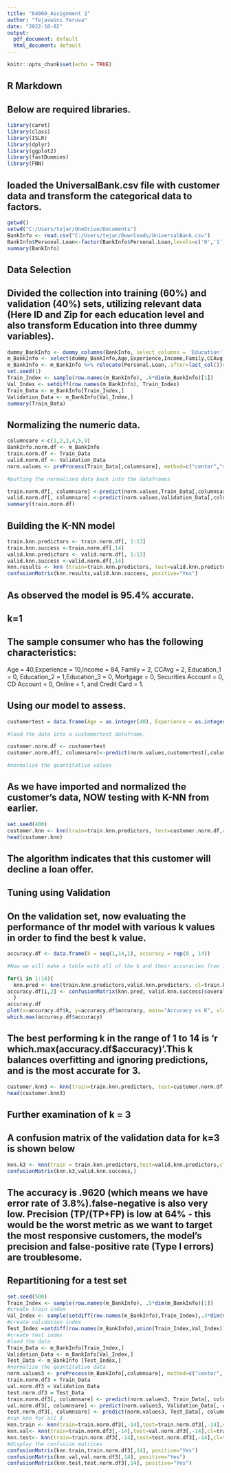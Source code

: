 ---
title: "64060_Assignment 2"
author: "Tejaswini Yeruva"
date: "2022-10-02"
output:
  pdf_document: default
  html_document: default
---

```{r setup, include=FALSE}
knitr::opts_chunk$set(echo = TRUE)
```

## R Markdown

## Below are required libraries.

```{r}
library(caret)
library(class)
library(ISLR)	
library(dplyr)
library(ggplot2)
library(fastDummies)
library(FNN)
```

## loaded the UniversalBank.csv file with customer data and transform the categorical data to factors.

```{r}
getwd()
setwd("C:/Users/tejar/OneDrive/Documents")
BankInfo <- read.csv("C:/Users/tejar/Downloads/UniversalBank.csv")
BankInfo$Personal.Loan<-factor(BankInfo$Personal.Loan,levels=c('0','1'),labels=c('No','Yes'))
summary(BankInfo)
```

## Data Selection

## Divided the collection into training (60%) and validation (40%) sets, utilizing relevant data (Here ID and Zip for each education level and also transform Education into three dummy variables).

```{r}
dummy_BankInfo <- dummy_columns(BankInfo, select_columns = 'Education')
m_BankInfo <- select(dummy_BankInfo,Age,Experience,Income,Family,CCAvg,Education_1,Education_2,Education_3,Mortgage,Personal.Loan,Securities.Account,CD.Account,Online,CreditCard)
m_BankInfo <- m_BankInfo %>% relocate(Personal.Loan,.after=last_col())#Personal loan should be placed to the end of the list to make work easier later.
set.seed(1)
Train_Index <- sample(row.names(m_BankInfo), .6*dim(m_BankInfo)[1])
Val_Index <- setdiff(row.names(m_BankInfo), Train_Index)
Train_Data <- m_BankInfo[Train_Index,]
Validation_Data <- m_BankInfo[Val_Index,]
summary(Train_Data)
```

## Normalizing the numeric data.

```{r}
columnsare <-c(1,2,3,4,5,9)
BankInfo.norm.df <- m_BankInfo
train.norm.df <- Train_Data
valid.norm.df <- Validation_Data
norm.values <- preProcess(Train_Data[,columnsare], method=c("center","scale"))

#putting the normalized data back into the dataframes

train.norm.df[, columnsare] <-predict(norm.values,Train_Data[,columnsare])
valid.norm.df[, columnsare] <-predict(norm.values,Validation_Data[,columnsare])
summary(train.norm.df)
```

## Building the K-NN model

```{r}
train.knn.predictors <- train.norm.df[, 1:13]
train.knn.success <-train.norm.df[,14]
valid.knn.predictors <- valid.norm.df[, 1:13]
valid.knn.success <-valid.norm.df[,14]
knn.results <- knn (train=train.knn.predictors, test=valid.knn.predictors, cl=train.knn.success, k=1, prob=TRUE)
confusionMatrix(knn.results,valid.knn.success, positive="Yes")
```

## As observed the model is 95.4% accurate.

## k=1

## The sample consumer who has the following characteristics: 
Age = 40,Experience = 10,Income = 84, Family = 2, CCAvg = 2, Education_1 = 0, Education_2 = 1,Education_3 = 0, Mortgage = 0, Securities Account = 0, CD Account = 0, Online = 1, and Credit Card = 1. 

##    Using our model to assess.

```{r}
customertest = data.frame(Age = as.integer(40), Experience = as.integer(10), Income = as.integer(84), Family = as.integer(2), CCAvg = as.integer(2), Education1 = as.integer(0), Education2 = as.integer(1), Education3 = as.integer(0), Mortgage = as.integer(0), Securities.Account = as.integer(0), CD.Account = as.integer(0), Online = as.integer(1), CreditCard = as.integer(1))

#load the data into a customertest dataframe.

customer.norm.df <- customertest
customer.norm.df[, columnsare]<-predict(norm.values,customertest[,columnsare])

#normalize the quantitative values
```

## As we have imported and normalized the customer's data, NOW testing with K-NN from earlier.

```{r}
set.seed(400)
customer.knn <- knn(train=train.knn.predictors, test=customer.norm.df,cl=train.knn.success,k=1, prob=TRUE) #calculate knn for customer.
head(customer.knn) 

```

## The algorithm indicates that this customer will decline a loan offer.

## Tuning using Validation

## On the validation set, now evaluating the performance of thr model with various k values in order to find the best k value.

```{r}
accuracy.df <- data.frame(k = seq(1,14,1), accuracy = rep(0 , 14))

#Now we will make a table with all of the k and their accuracies from 1 to 14.

for(i in 1:14){
  knn.pred <- knn(train.knn.predictors,valid.knn.predictors, cl=train.knn.success,k=i)
accuracy.df[i,2] <- confusionMatrix(knn.pred, valid.knn.success)$overall[1]
  }
accuracy.df
plot(x=accuracy.df$k, y=accuracy.df$accuracy, main="Accuracy vs K", xlab="k",ylab="accuracy")
which.max(accuracy.df$accuracy)

```

## The best performing k in the range of 1 to 14 is 'r which.max(accuracy.df$accuracy)'.This k balances overfitting and ignoring predictions, and is the most accurate for 3.

```{r}
customer.knn3 <- knn(train=train.knn.predictors, test=customer.norm.df,cl=train.knn.success,k=3, prob=TRUE)
head(customer.knn3)

```

## Further examination of k = 3

## A confusion matrix of the validation data for k=3 is shown below

```{r}
knn.k3 <- knn(train = train.knn.predictors,test=valid.knn.predictors,cl=train.knn.success,k=3, prob=TRUE)
confusionMatrix(knn.k3,valid.knn.success,)
```

## The accuracy is .9620 (which means we have error rate of 3.8%).false-negative is also very low. Precision (TP/(TP+FP) is low at 64% - this would be the worst metric as we want to target the most responsive customers, the model's precision and false-positive rate (Type I errors) are troublesome.


## Repartitioning for a test set

```{r}
set.seed(500)
Train_Index <- sample(row.names(m_BankInfo), .5*dim(m_BankInfo)[1])
#create train index
Val_Index <- sample(setdiff(row.names(m_BankInfo),Train_Index),.3*dim(m_BankInfo)[1])
#create validation index
Test_Index =setdiff(row.names(m_BankInfo),union(Train_Index,Val_Index))
#create test index
#load the data
Train_Data <- m_BankInfo[Train_Index,]
Validation_Data <- m_BankInfo[Val_Index,]
Test_Data <- m_BankInfo [Test_Index,]
#normalize the quantitative data
norm.values3 <- preProcess(m_BankInfo[,columnsare], method=c("center", "scale"))
train.norm.df3 = Train_Data
val.norm.df3 = Validation_Data
test.norm.df3 = Test_Data
train.norm.df3[, columnsare] <- predict(norm.values3, Train_Data[, columnsare])
val.norm.df3[, columnsare] <- predict(norm.values3, Validation_Data[, columnsare])
test.norm.df3[, columnsare] <- predict(norm.values3, Test_Data[, columnsare])
#run knn for all 3
knn.train <- knn(train=train.norm.df3[,-14],test=train.norm.df3[,-14],cl=train.norm.df3[,14], k=3, prob=TRUE)
knn.val<- knn(train=train.norm.df3[,-14],test=val.norm.df3[,-14],cl=train.norm.df3[,14],k=3, prob=TRUE)
knn.test<- knn(train=train.norm.df3[,-14],test=test.norm.df3[,-14],cl=train.norm.df3[,14],k=3, prob=TRUE)
#display the confusion matrices
confusionMatrix(knn.train,train.norm.df3[,14], positive="Yes")
confusionMatrix(knn.val,val.norm.df3[,14], positive="Yes")
confusionMatrix(knn.test,test.norm.df3[,14], positive="Yes")
```


